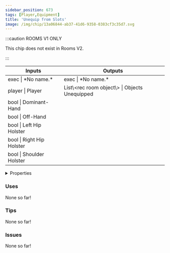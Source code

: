 ```yaml
---
sidebar_position: 673
tags: [Player,Equipment]
title: 'Unequip from Slots'
image: /img/chip/13a06844-ab37-41d6-9358-0383cf3c35d7.svg
---
```




:::caution ROOMS V1 ONLY
    
This chip does not exist in Rooms V2.

:::


<IChip uuid="13a06844-ab37-41d6-9358-0383cf3c35d7"/>

<table><thead><tr><th>Inputs</th><th>Outputs</th></tr></thead><tbody><tr><td>exec | *No name.*</td><td>exec | *No name.*</td></tr><tr><td>player | Player</td><td>List\&lt;rec room object\&gt; | Objects Unequipped</td></tr><tr><td>bool | Dominant-Hand</td><td /></tr><tr><td>bool | Off-Hand</td><td /></tr><tr><td>bool | Left Hip Holster</td><td /></tr><tr><td>bool | Right Hip Holster</td><td /></tr><tr><td>bool | Shoulder Holster</td><td /></tr></tbody></table>

<details>
  <summary>Properties</summary>
  <div>
    <div>
    <table>
      <tbody>
        <tr>
          <td>Is beta required?</td>
          <td>No</td>
        </tr>
        <tr>
          <td>Is chip a trolling risk?</td>
          <td>No</td>
        </tr>
        <tr>
          <td>Is chip a role assignment risk?</td>
          <td>No</td>
        </tr>
        <tr>
          <td>Chip UUID</td>
          <td>13a06844-ab37-41d6-9358-0383cf3c35d7</td>
        </tr>
        <tr>
          <td>Room availability</td>
          <td>Rooms V1 only</td>
        </tr>
      </tbody>
    </table>
    </div>
  </div>
</details>

### Uses

None so far!

### Tips

None so far!

### Issues

None so far!
